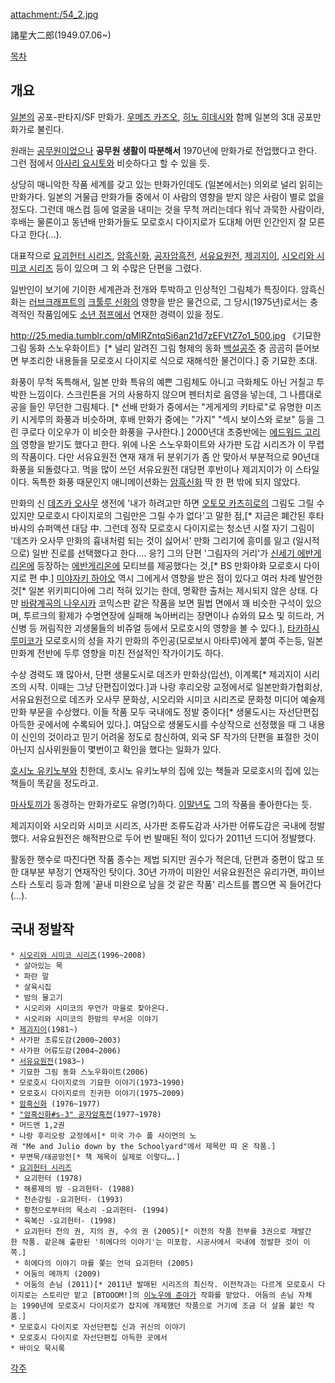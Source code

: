 attachment:/54_2.jpg

諸星大二郎(1949.07.06~)

[[목차]]
== 개요 ==
[[일본]]의 공포-판타지/SF 만화가. [[우메즈 카즈오]], [[히노 히데시]]와 함께 일본의 3대 공포만화가로 불린다.

원래는 [[공무원]]이었으나 '''공무원 생활이 따분해서''' 1970년에 만화가로 전업했다고 한다. 그런 점에서 [[아사리 요시토]]와 비슷하다고 할 수 있을 듯.

상당히 매니악한 작품 세계를 갖고 있는 만화가인데도 (일본에서는) 의외로 널리 읽히는 만화가다. 일본의 거물급 만화가들 중에서 이 사람의 영향을 받지 않은 사람이 별로 없을 정도다. 그런데 매스컴 등에 얼굴을 내미는 것을 무척 꺼리는데다 워낙 과묵한 사람이라, 후배는 물론이고 동년배 만화가들도 모로호시 다이지로가 도대체 어떤 인간인지 잘 모른다고 한다(...).

대표작으로 [[요괴헌터 시리즈]], [[암흑신화]], [[공자암흑전]], [[서유요원전]], [[제괴지이]], [[시오리와 시미코 시리즈]] 등이 있으며 그 외 수많은 단편을 그렸다.

일반인이 보기에 기이한 세계관과 전개와 투박하고 인상적인 그림체가 특징이다. 암흑신화는 [[러브크래프트]]의 [[크툴루 신화]]의 영향을 받은 물건으로, 그 당시(1975년)로서는 충격적인 작품임에도 [[소년 점프]]에서 연재한 경력이 있을 정도.

http://25.media.tumblr.com/qMlRZntqSi6an21d7zEFVtZ7o1_500.jpg
《기묘한 그림 동화 스노우화이트》[* 널리 알려진 그림 형제의 동화 [[백설공주]] 중 곰곰히 뜯어보면 부조리한 내용들을 모로호시 다이지로 식으로 재해석한 물건이다.] 중 기묘한 초대.

화풍이 무척 독특해서, 일본 만화 특유의 예쁜 그림체도 아니고 극화체도 아닌 거칠고 투박한 느낌이다. 스크린톤을 거의 사용하지 않으며 펜터치로 음영을 넣는데, 그 나름대로 공을 들인 무던한 그림체다. [* 선배 만화가 중에서는 "게게게의 키타로"로 유명한 미즈키 시게루의 화풍과 비슷하며, 후배 만화가 중에는 "가지" "섹시 보이스와 로보" 등을 그린 쿠로다 이오우가 이 비슷한 화풍을 구사한다.] 2000년대 초중반에는 [[에드워드 고리]]의 영향을 받기도 했다고 한다. 위에 나온 스노우화이트와 사가판 도감 시리즈가 이 무렵의 작품이다. 다만 서유요원전 연재 재개 뒤 분위기가 좀 안 맞아서 부분적으로 90년대 화풍을 되돌렸다고. 먹을 많이 쓰던 서유요원전 대당편 후반이나 제괴지이가 이 스타일이다. 독특한 화풍 때문인지 애니메이션화는 [[암흑신화]] 딱 한 편 밖에 되지 않았다.

만화의 신 [[데즈카 오사무]] 생전에 '내가 하려고만 하면 [[오토모 카츠히로]]의 그림도 그릴 수 있지만 모로호시 다이지로의 그림만은 그릴 수가 없다'고 말한 점,[* 지금은 폐간된 후타바샤의 슈퍼액션 대담 中. 그런데 정작 모로호시 다이지로는 청소년 시절 자기 그림이 '데즈카 오사무 만화의 흉내처럼 되는 것이 싫어서' 만화 그리기에 흥미를 잃고 (일시적으로) 일반 진로를 선택했다고 한다…. 응?] 그의 단편 '그림자의 거리'가 [[신세기 에반게리온]]에 등장하는 [[에반게리온]]에 모티브를 제공했다는 것,[* BS 만화야화 모로호시 다이지로 편 中.] [[미야자키 하야오]] 역시 그에게서 영향을 받은 점이 있다고 여러 차례 발언한 것[* 일본 위키피디아에 그리 적혀 있기는 한데, 명확한 출처는 제시되지 않은 상태. 다만 [[바람계곡의 나우시카]] 코믹스판 같은 작품을 보면 필법 면에서 꽤 비슷한 구석이 있으며, 투르크의 황제가 수명연장에 실패해 녹아버리는 장면이나 슈와의 묘소 및 히드라, 거신병 등 꺼림직한 괴생물들의 비쥬얼 등에서 모로호시의 영향을 볼 수 있다.], [[타카하시 루미코]]가 모로호시의 성을 자기 만화의 주인공(모로보시 아타루)에게 붙여 주는등, 일본 만화계 전반에 두루 영향을 미친 전설적인 작가이기도 하다. 

수상 경력도 꽤 많아서, 단편 생물도시로 데즈카 만화상(입선), 이계록[* 제괴지이 시리즈의 시작. 이때는 그냥 단편집이었다.]과 나랑 후리오랑 교정에서로 일본만화가협회상, 서유요원전으로 데즈카 오사무 문화상, 시오리와 시미코 시리즈로 문화청 미디어 예술제 만화 부문을 수상했다. 이들 작품 모두 국내에도 정발 중이다[* 생물도시는 자선단편집 아득한 곳에서에 수록되어 있다.]. 여담으로 생물도시를 수상작으로 선정했을 때 그 내용이 신인의 것이라고 믿기 어려울 정도로 참신하여, 외국 SF 작가의 단편을 표절한 것이 아닌지 심사위원들이 몇번이고 확인을 했다는 일화가 있다.

[[호시노 유키노부]]와 친한데, 호시노 유키노부의 집에 있는 책들과 모로호시의 집에 있는 책들이 똑같을 정도라고.

[[마사토끼]]가 동경하는 만화가로도 유명(?)하다. [[이말년]]도 그의 작품을 좋아한다는 듯.

제괴지이와 시오리와 시미코 시리즈, 사가판 조류도감과 사가판 어류도감은 국내에 정발했다. 서유요원전은 해적판으로 두어 번 발매된 적이 있다가 2011년 드디어 정발했다.

활동한 햇수로 따진다면 작품 종수는 제법 되지만 권수가 적은데, 단편과 중편이 많고 또한 대부분 부정기 연재작인 탓이다. 30년 가까이 미완인 서유요원전은 유리가면, 파이브 스타 스토리 등과 함께 '끝내 미완으로 남을 것 같은 작품' 리스트를 뽑으면 꼭 들어간다(…).
== 국내 정발작 ==
 * [[시오리와 시미코 시리즈]](1996~2008)
  * 살아있는 목
  * 파란 말
  * 살육시집
  * 밤의 물고기
  * 시오리와 시미코의 무언가 마을로 찾아온다.
  * 시오리와 시미코의 한밤의 무서운 이야기
 * [[제괴지이]](1981~)
 * 사가판 조류도감(2000~2003)
 * 사가판 어류도감(2004~2006)
 * [[서유요원전]](1983~)
 * 기묘한 그림 동화 스노우화이트(2006)
 * 모로호시 다이지로의 기묘한 이야기(1973~1990)
 * 모로호시 다이지로의 진귀한 이야기(1975~2009)
 * [[암흑신화]] (1976~1977)
 * [["암흑신화#s-3" 공자암흑전]](1977~1978)
 * 머드맨 1,2권
 * 나랑 후리오랑 교정에서[* 미국 가수 폴 사이먼의 노래 "Me and Julio down by the Schoolyard"에서 제목만 따 온 작품.]
 * 무면목/태공망전[* 책 제목이 실제로 이렇다….]
 * [[요괴헌터 시리즈]]
  * 요괴헌터 (1978)
  * 해룡제의 밤 -요괴헌터- (1988)
  * 천손강림 -요괴헌터- (1993)
  * 황천으로부터의 목소리 -요괴헌터- (1994)
  * 육복신 -요괴헌터- (1998)
  * 요괴헌터 천의 권, 지의 권, 수의 권 (2005)[* 이전의 작품 전부를 3권으로 재발간한 작품. 같은해 출판된 '히에다의 이야기'는 미포함. 시공사에서 국내에 정발한 것이 이쪽.]
  * 히에다의 이야기 마를 쫓는 언덕 요괴헌터 (2005)
  * 어둠의 메까치 (2009)
  * 어둠의 손님 (2011)[* 2011년 발매된 시리즈의 최신작. 이전작과는 다르게 모로호시 다이지로는 스토리만 맡고 [BTOOOM!]의 [[이노우에 준야]]가 작화를 맡았다. 어둠의 손님 자체는 1990년에 모로호시 다이지로가 잡지에 개제했던 작품으로 거기에 조금 더 살을 붙인 작품.]
 * 모로호시 다이지로 자선단편집 신과 귀신의 이야기
 * 모로호시 다이지로 자선단편집 아득한 곳에서
 * 바이오 묵시록
[[각주]]
